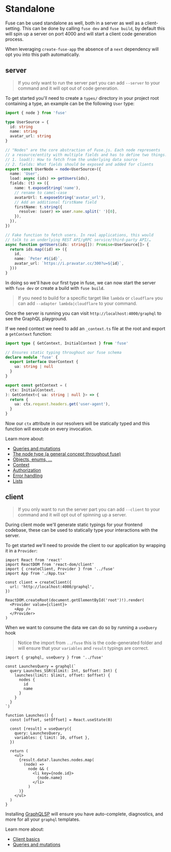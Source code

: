 # Standalone

Fuse can be used standalone as well, both in a server as well as a client-setting.
This can be done by calling `fuse dev` and `fuse build`, by default this will spin
up a server on port 4000 and will start a client code generation process.

When leveraging `create-fuse-app` the absence of a `next` dependency will opt you into
this path automatically.

## server

> If you only want to run the server part you can add `--server` to your command
and it will opt out of code generation.

To get started you'll need to create a `types/` directory in your project root containing
a type, an example can be the following `User` type:

```ts
import { node } from 'fuse'

type UserSource = {
  id: string
  name: string
  avatar_url: string
}

// "Nodes" are the core abstraction of Fuse.js. Each node represents
// a resource/entity with multiple fields and has to define two things:
// 1. load(): How to fetch from the underlying data source
// 2. fields: What fields should be exposed and added for clients
export const UserNode = node<UserSource>({
  name: 'User',
  load: async (ids) => getUsers(ids),
  fields: (t) => ({
    name: t.exposeString('name'),
    // rename to camel-case
    avatarUrl: t.exposeString('avatar_url'),
    // Add an additional firstName field
    firstName: t.string({
      resolve: (user) => user.name.split(' ')[0],
    }),
  }),
})

// Fake function to fetch users. In real applications, this would
// talk to an underlying REST API/gRPC service/third-party API/…
async function getUsers(ids: string[]): Promise<UserSource[]> {
  return ids.map((id) => ({
    id,
    name: `Peter #${id}`,
    avatar_url: `https://i.pravatar.cc/300?u=${id}`,
  }))
}
```

In doing so we'll have our first type in fuse, we can now start the server with `fuse dev` or create
a build with `fuse build`.

> If you need to build for a specific target like `lambda` or `cloudflare` you can add `--adapter lambda|cloudflare` to your command.

Once the server is running you can visit `http://localhost:4000/graphql` to see the GraphQL playground.

If we need context we need to add an `_context.ts` file at the root and export a `getContext` function:

```ts
import type { GetContext, InitialContext } from 'fuse'

// Ensures static typing throughout our fuse schema
declare module 'fuse' {
  export interface UserContext {
    ua: string | null
  }
}

export const getContext = (
  ctx: InitialContext,
): GetContext<{ ua: string | null }> => {
  return {
    ua: ctx.request.headers.get('user-agent'),
  }
}
```

Now our `ctx` attribute in our resolvers will be statically typed and this function
will execute on every invocation.

Learn more about:

- [Queries and mutations](./queries-and-mutations)
- [The node type (a general concept throughout fuse)](./nodes)
- [Objects, enums, ...](./objects-enums-unions-interfaces)
- [Context](./context)
- [Authorization](./authorization)
- [Error handling](./error-handling)
- [Lists](./lists)

## client

> If you only want to run the server part you can add `--client` to your command
and it will opt out of spinning up a server.

During client mode we'll generate static typings for your frontend codebase, these
can be used to statically type your interactions with the server.

To get started we'll need to provide the client to our application by wrapping it in
a `Provider`:

```tsx
import React from 'react'
import ReactDOM from 'react-dom/client'
import { createClient, Provider } from '../fuse'
import App from './App.tsx'

const client = createClient({
  url: 'http://localhost:4000/graphql',
})

ReactDOM.createRoot(document.getElementById('root')!).render(
  <Provider value={client}>
    <App />
  </Provider>
)
```

When we want to consume the data we can do so by running a `useQuery` hook

> Notice the import from `../fuse` this is the code-generated folder and will
  ensure that your `variables` and `result` typings are correct.

```tsx
import { graphql, useQuery } from '../fuse'

const LaunchesQuery = graphql(`
  query Launches_SSR($limit: Int, $offset: Int) {
    launches(limit: $limit, offset: $offset) {
      nodes {
        id
        name
      }
    }
  }
`)

function Launches() {
  const [offset, setOffset] = React.useState(0)

  const [result] = useQuery({
    query: LaunchesQuery,
    variables: { limit: 10, offset },
  })

  return (
    <ul>
      {result.data?.launches.nodes.map(
        (node) =>
          node && (
            <li key={node.id}>
              {node.name}
            </li>
          )
      )}
    </ul>
  )
}
```

Installing [GraphQLSP](https://github.com/0no-co/GraphQLSP) will ensure you have auto-complete, diagnostics, and more
for all your `graphql` templates.

Learn more about:

- [Client basics](./client)
- [Queries and mutations](./client/best-practices)
